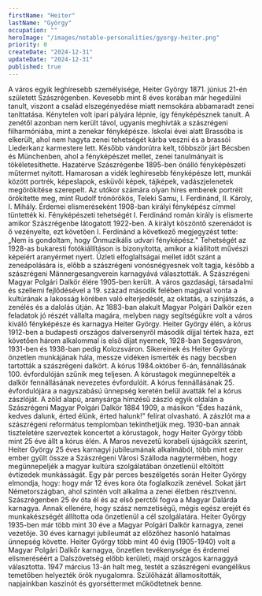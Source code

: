 ```yaml
---
firstName: "Heiter"
lastName: "György"
occupation: ""
heroImage: "/images/notable-personalities/gyorgy-heiter.png"
priority: 0
createDate: "2024-12-31"
updateDate: "2024-12-31"
published: true
---
```


<ContentTextBlock>
A város egyik leghíresebb személyisége, Heiter György 1871. június 21-én született Szászrégenben. Kevesebb mint 8 éves korában már hegedülni tanult, viszont a család elszegényedése miatt nemsokára abbamaradt zenei taníttatása. Kénytelen volt ipari pályára lépnie, így fényképésznek tanult. A zenétől azonban nem került távol, ugyanis meghívták a szászrégeni filharmóniába, mint a zenekar fényképésze. Iskolai évei alatt Brassóba is elkerült, ahol nem hagyta zenei tehetségét kárba veszni és a brassói Liederkanz karmestere lett. Később vándorútra kelt, többször járt Bécsben és Münchenben, ahol a fényképészet mellet, zenei tanulmányait is tökéletesíthette. Hazatérve Szászrégenbe 1895-ben önálló fényképészeti műtermet nyitott. Hamarosan a vidék leghíresebb fényképésze lett, munkái között portrék, képeslapok, esküvői képek, tájképek, vadászjelenetek megörökítése szerepelt. Az utókor számára olyan híres emberek portréit örökítette meg, mint Rudolf trónörökös, Teleki Samu, I. Ferdinánd, II. Károly, I. Mihály. Érdemei elismeréseként 1908-ban királyi fényképész címmel tüntették ki. 
</ContentTextBlock>

<ContentTextBlock>
Fényképészeti tehetségét I. Ferdinánd román király is elismerte amikor Szászrégenbe látogatott 1922-ben. A királyt köszöntő szerenádot is ő vezényelte, ezt követően I. Ferdinánd a következő megjegyzést tette: „Nem is gondoltam, hogy Önmuzikális udvari fényképész." Tehetségét az 1928-as bukaresti fotókiállításon is bizonyította, amikor a kiállított művészi képeiért aranyérmet nyert. Üzleti elfoglaltságai mellet időt szánt a zeneápolására is, előbb a szászrégeni vonósnégyesnek volt tagja, később a szászrégeni Männergesangverein karnagyává választották. A Szászrégeni Magyar Polgári Dalkör élére 1905-ben került.
</ContentTextBlock>

<ContentTextBlock>
A város gazdasági, társadalmi és szellemi fejlődésével a 19. század második felében magával vonta a kultúrának a lakosság körében való elterjedését, az oktatás, a színjátszás, a zenélés és a dalolás útján. Az 1883-ban alakult Magyar Polgári Dalkör ezen feladatok jó részét vállalta magára, melyben nagy segítségükre volt a város kiváló fényképésze és karnagya Heiter György.
</ContentTextBlock>

<ContentTextBlock>
Heiter György élén, a kórus 1912-ben a budapesti országos dalversenyről második díjjal tértek haza, ezt követően három alkalommal is első díjat nyernek, 1928-ban Segesváron, 1931-ben és 1938-ban pedig Kolozsváron. Sikereinek és Heiter György önzetlen munkájának hála, messze vidéken ismerték és nagy becsben tartották a szászrégeni dalkört. A kórus 1984.október 6-án, fennállásának 100. évfordulóján szűnik meg teljesen. 
</ContentTextBlock>

<ContentTextBlock>
A kórustagok megünnepelték a dalkör fennállásának nevezetes évfordulóit. A kórus fennállásának 25. évfordulójára a nagyszabású ünnepség keretén belül avatták fel a kórus zászlóját. A zöld alapú, aranysárga hímzésű zászló egyik oldalán a Szászrégeni Magyar Polgári Dalkör 1884 1909, a másikon “Édes hazánk, kedves dalunk, érted élünk, érted halunk!” felirat olvasható. A zászlót ma a szászrégeni református templomban tekinthetjük meg.
</ContentTextBlock>

<ContentTextBlock>
1930-ban annak tiszteletére szerveztek koncertet a kórustagok, hogy Heiter György több mint 25 éve állt a kórus élén. A Maros nevezetű korabeli újságcikk szerint, Heiter György 25 éves
karnagyi jubileumának alkalmából, több mint ezer ember gyűlt össze a Szászrégeni Városi Szálloda nagytermében, hogy megünnepeljék a magyar kultúra szolgálatában önzetlenül eltöltött évtizedek munkásságát. Egy pár perces beszélgetés során Heiter György elmondja, hogy: hogy már 12 éves kora óta foglalkozik zenével. Sokat járt Németországban, ahol szintén volt alkalma a zenei életben résztvenni. Szászrégenben 25 év óta él és az első perctől fogva a Magyar Dalárda karnagya. Annak ellenére, hogy szász nemzetiségű, mégis egész erejét és munkakészségét állította oda önzetlenül a cél szolgálatára.  Heiter György 1935-ben már több mint 30 éve a Magyar Polgári Dalkör karnagya, zenei vezetője. 30 éves karnagyi jubileumát az előzőhez hasonló hatalmas ünnepség követte. 
</ContentTextBlock>

<ContentTextBlock>
Heiter György több mint 40 évig (1905-1940) volt a Magyar Polgári Dalkőr karnagya, önzetlen tevékenysége és érdemei elismeréséért a Dalszövetség előbb kerületi, majd országos karnaggyá választotta. 1947 március 13-án halt meg, testét a szászrégeni evangélikus temetőben helyezték örök nyugalomra. Szülőházát államosították, napjainkban kaszinót és gyorséttermet működtetnek benne.
</ContentTextBlock>